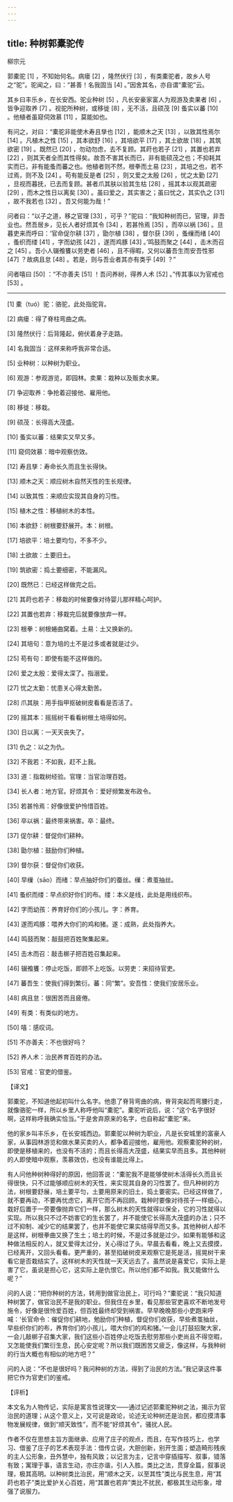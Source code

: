 ```yaml
---
---
---
```

title: 种树郭橐驼传
---




柳宗元

郭橐驼 [1] ，不知始何名。病瘘 [2] ，隆然伏行 [3] ，有类橐驼者，故乡人号之“驼”。驼闻之，曰：“甚善！名我固当 [4] 。”因舍其名，亦自谓“橐驼”云。

其乡曰丰乐乡，在长安西。驼业种树 [5] ，凡长安豪家富人为观游及卖果者 [6] ，皆争迎取养 [7] 。视驼所种树，或移徙 [8] ，无不活，且硕茂 [9] 蚤实以蕃 [10] 。他植者虽窥伺效慕 [11] ，莫能如也。

有问之，对曰：“橐驼非能使木寿且孳也 [12] ，能顺木之天 [13] ，以致其性焉尔 [14] 。凡植木之性 [15] ，其本欲舒 [16] ，其培欲平 [17] ，其土欲故 [18] ，其筑欲密 [19] 。既然已 [20] ，勿动勿虑，去不复顾。其莳也若子 [21] ，其置也若弃 [22] ，则其天者全而其性得矣。故吾不害其长而已，非有能硕茂之也；不抑耗其实而已，非有能蚤而蕃之也。他植者则不然，根拳而土易 [23] ，其培之也，若不过焉，则不及 [24] 。苟有能反是者 [25] ，则又爱之太殷 [26] ，忧之太勤 [27] ，旦视而暮抚，已去而复顾。甚者爪其肤以验其生枯 [28] ，摇其本以观其疏密 [29] ，而木之性日以离矣 [30] 。虽曰爱之，其实害之；虽曰忧之，其实仇之 [31] ，故不我若也 [32] 。吾又何能为哉！”

问者曰：“以子之道，移之官理 [33] ，可乎？”驼曰：“我知种树而已，官理，非吾业也。然吾居乡，见长人者好烦其令 [34] ，若甚怜焉 [35] ，而卒以祸 [36] 。旦暮吏来而呼曰：‘官命促尔耕 [37] ，勖尔植 [38] ，督尔获 [39] ，蚤缫而绪 [40] ，蚤织而缕 [41] ，字而幼孩 [42] ，遂而鸡豚 [43] 。’鸣鼓而聚之 [44] ，击木而召之 [45] 。吾小人辍飧饔以劳吏者 [46] ，且不得暇，又何以蕃吾生而安吾性邪 [47] ？故病且怠 [48] 。若是，则与吾业者其亦有类乎 [49] ？”

问者嘻曰 [50] ：“不亦善夫 [51] ！吾问养树，得养人术 [52] 。”传其事以为官戒也 [53] 。



* * *



[1] 橐（tuó）驼：骆驼，此处指驼背。

[2] 病瘘：得了脊柱弯曲之病。

[3] 隆然伏行：后背隆起，俯伏着身子走路。

[4] 名我固当：这样来称呼我非常合适。

[5] 业种树：以种树为职业。

[6] 观游：参观游览，即园林。卖果：栽种以及贩卖水果。

[7] 争迎取养：争抢着迎接他、雇用他。

[8] 移徙：移栽。

[9] 硕茂：长得高大茂盛。

[10] 蚤实以蕃：结果实又早又多。

[11] 窥伺效慕：暗中观察仿效。

[12] 寿且孳：寿命长久而且生长得快。

[13] 顺木之天：顺应树木自然天性的生长规律。

[14] 以致其性：来顺应实现其自身的习性。

[15] 植木之性：移植树木的本性。

[16] 本欲舒：树根要舒展开。本：树根。

[17] 培欲平：培土要均匀，不多不少。

[18] 土欲故：土要旧土。

[19] 筑欲密：捣土要细密，不能漏风。

[20] 既然已：已经这样做完之后。

[21] 其莳也若子：移栽的时候要像对待婴儿那样精心呵护。

[22] 其置也若弃：移栽完后就要像放弃一样。

[23] 根拳：树根蜷曲窝着。土易：土又换新的。

[24] 其培句：意为培的土不是过多或者就是过少。

[25] 苟有句：即使有能不这样做的。

[26] 爱之太殷：爱得太深了。指溺爱。

[27] 忧之太勤：忧患关心得太勤苦。

[28] 爪其肤：用手指甲抠破树皮看看是否活了。

[29] 摇其本：摇摇树干看看树根土培得如何。

[30] 日以离：一天天丧失了。

[31] 仇之：以之为仇。

[32] 不我若：不如我，赶不上我。

[33] 道：指栽树经验。官理：当官治理百姓。

[34] 长人者：地方官。好烦其令：爱好频繁发布政令。

[35] 若甚怜焉：好像很爱护怜惜百姓。

[36] 卒以祸：最终带来祸害。卒：最终。

[37] 促尔耕：督促你们耕种。

[38] 勖尔植：鼓励你们种植。

[39] 督尔获：督促你们收获。

[40] 早缫（sāo）而绪：早点抽好你们的蚕丝。缫：煮茧抽丝。

[41] 蚤织而缕：早点织好你们的布。缕：本义是线，此处是用线织布。

[42] 字而幼孩：养育好你们的小孩儿。字：养育。

[43] 遂而鸡豚：喂养大你们的鸡和猪。遂：成熟，此处指养大。

[44] 鸣鼓而聚：敲鼓把百姓聚集起来。

[45] 击木而召：敲击梆子把百姓召集起来。

[46] 辍飧饔：停止吃饭，即顾不上吃饭。以劳吏：来招待官吏。

[47] 蕃吾生：使我们得到繁衍。蕃：同“繁”。安吾性：使我们安居乐业。

[48] 病且怠：很困苦而且疲倦。

[49] 有类：有类似的地方。

[50] 嘻：感叹词。

[51] 不亦善夫：不也很好吗？

[52] 养人术：治民养育百姓的办法。

[53] 官戒：官吏的借鉴。

【译文】

郭橐驼，不知道他起初叫什么名字。他患了脊背弯曲的病，脊背突起而弯腰行走，就像骆驼一样，所以乡里人称呼他叫“橐驼”。橐驼听说后，说：“这个名字很好啊，这样称呼我确实恰当。”于是舍弃原来的名字，也自称起“橐驼”来。

他的家乡叫丰乐乡，在长安城西边。郭橐驼以种树为职业，凡是长安城里的富豪人家，从事园林游览和做水果买卖的人，都争着迎接他，雇用他。观察橐驼种的树，即使是移植来的，也没有不活的；而且长得高大茂盛，结果实早而且多。其他种树的人即使暗中观察，羡慕效仿，也没有谁能比得上。

有人问他种树种得好的原因，他回答说：“橐驼我不是能够使树木活得长久而且长得很快，只不过能够顺应树木的天性，来实现其自身的习性罢了。但凡种树的方法，树根要舒展，培土要平匀，土要用原来的旧土，捣土要密实。已经这样做了，就不要再动，不要再忧虑它，离开它而不再回顾。栽种时要像对待孩子一样细心，栽好后置于一旁要像抛弃它们一样，那么树木的天性就得以保全，它的习性就得以实现。所以我只不过不妨害它的生长罢了，并不能使它长得高大茂盛的办法；只不过不抑制、减少它的结果罢了，也并不能使它果实结得早而又多。其他种树人却不是这样，树根拳曲又换了生土；培土的时候，不是过多就是过少。如果有能够和这种做法相反的人，就又爱得太过分，关心得过了头。早晨去看看，晚上又去摸摸，已经离开，又回头看看。更严重的，甚至掐破树皮来观察它是死是活，摇晃树干来看它是否栽结实了。这样树木的天性就一天天远去了。虽然说是喜爱它，实际上是害了它，虽说是担心它，这实际上是仇恨它。所以他们都不如我。我又能做什么呢？”

问的人说：“把你种树的方法，转用到做官治民上，可行吗？”橐驼说：“我只知道种树罢了，做官治民不是我的职业。但我住在乡里，看见那些官吏喜欢不断地发号施令，好像是很怜爱百姓，但百姓最终却受到祸害。早早晚晚那些小吏跑来呼喊：‘长官命令：催促你们耕地，勉励你们种植，督促你们收获，早些煮茧抽丝，早些织你们的布，养育你们的小孩儿，喂大你们的鸡和猪。’一会儿打鼓招聚大家，一会儿敲梆子召集大家，我们这些小百姓停止吃饭去慰劳那些小吏尚且不得空暇，又怎能使我们繁衍生息，民心安定呢？所以我们既困苦又疲乏，像这样，与我种树的行当大概也有相似的地方吧？”

问的人说：“不也是很好吗？我问种树的方法，得到了治民的方法。”我记录这件事把它作为官吏们的鉴戒。

【评析】

本文名为人物传记，实际是寓言性说理文——通过记述郭橐驼种树之法，揭示为官治民的道理；从这个意义上，又可说是政论，论述无论种树还是治民，都应摸清事物发展规律，做到“顺天致性”，而不能“好烦其令”，骚扰人民。

作者不仅在思想主旨方面继承、应用了庄子的观点，而且，在写作技巧上，也学习、借鉴了庄子的艺术表现手法：借传立说，大胆创新，别开生面；塑造畸形残疾的主人公形象，丑外慧中，独有风致；以记言为主，记言中穿插描写、叙事，错落有致；寓理于事，语言生动，亦庄亦谐，引人入胜。类比之法，贯穿全篇，叙事说理，极其高明。以种树类比治民，用“顺木之天，以至其性”类比与民生息，用“其莳也若子”类比爱护关心百姓，用“其置也若弃”类比不扰民，都极其生动形象，增强了说服力。